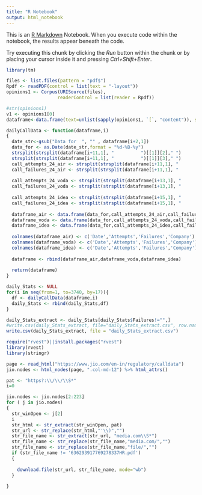 ```yaml
---
title: "R Notebook"
output: html_notebook
---
```


This is an [R Markdown](http://rmarkdown.rstudio.com) Notebook. When you execute code within the notebook, the results appear beneath the code. 

Try executing this chunk by clicking the *Run* button within the chunk or by placing your cursor inside it and pressing *Ctrl+Shift+Enter*. 

```r
library(tm)
```
```r
files <- list.files(pattern = "pdf$")
Rpdf <- readPDF(control = list(text = "-layout"))
opinions1 <- Corpus(URISource(files), 
                   readerControl = list(reader = Rpdf))

```

```r
#str(opinions1)
v1 <- opinions1[0]
dataframe<-data.frame(text=unlist(sapply(opinions1, `[`, "content")), stringsAsFactors=F)
```




```r
dailyCallData <- function(dataframe,i)
{
  date_str<-gsub("Data for  ", "" , dataframe[i+2,1])
  data_for <- as.Date(date_str,format = "%d-%B-%y")
  strsplit(strsplit(dataframe[i+11,1], "          ")[[1]][2]," ")
  strsplit(strsplit(dataframe[i+11,1], "          ")[[1]][3]," ")
  call_attempts_24_air <- strsplit(strsplit(dataframe[i+11,1], "          ")[[1]][2]," ")[[1]][1]
  call_failures_24_air <- strsplit(strsplit(dataframe[i+11,1], "          ")[[1]][2]," ")[[1]][3]
  
  call_attempts_24_voda <- strsplit(strsplit(dataframe[i+13,1], "          ")[[1]][2]," ")[[1]][1]
  call_failures_24_voda <- strsplit(strsplit(dataframe[i+13,1], "          ")[[1]][2]," ")[[1]][3]
  
  call_attempts_24_idea <- strsplit(strsplit(dataframe[i+15,1], "          ")[[1]][2]," ")[[1]][1]
  call_failures_24_idea <- strsplit(strsplit(dataframe[i+15,1], "          ")[[1]][2]," ")[[1]][3]
 
  dataframe_air <- data.frame(data_for,call_attempts_24_air,call_failures_24_air,c('Airtel'))
  dataframe_voda <- data.frame(data_for,call_attempts_24_voda,call_failures_24_voda,c('Vodaphone'))
  dataframe_idea <- data.frame(data_for,call_attempts_24_idea,call_failures_24_idea,c('Idea'))
  
  colnames(dataframe_air) <- c('Date','Attempts','Failures','Company')
  colnames(dataframe_voda) <- c('Date','Attempts','Failures','Company')
  colnames(dataframe_idea) <- c('Date','Attempts','Failures','Company')
  
  dataframe <- rbind(dataframe_air,dataframe_voda,dataframe_idea)
  
  return(dataframe)
}
```

```r
daily_Stats <- NULL
for(i in seq(from=1, to=3740, by=17)){
  df <- dailyCallData(dataframe,i)
  daily_Stats <- rbind(daily_Stats,df)
}
```

```r
daily_Stats_extract <- daily_Stats[daily_Stats$Failures!="",]
#write.csv(daily_Stats_extract, file="daily_Stats_extract.csv", row.name=FALSE)
write.csv(daily_Stats_extract, file = "daily_Stats_extract.csv")
```

```r
require("rvest")||install.packages("rvest")
library(rvest)
library(stringr)

page <- read_html("https://www.jio.com/en-in/regulatory/calldata")
jio.nodes <- html_nodes(page, ".col-md-12") %>% html_attrs()

pat <- "https?:\\/\\/\\S*"
i=0

jio.nodes <- jio.nodes[2:223]
for ( j in jio.nodes)
{
  str_winOpen <- j[2]
  i
  str_html <- str_extract(str_winOpen, pat)
  str_url <- str_replace(str_html,"'\\)","")
  str_file_name <- str_extract(str_url, "media.com\\S*")
  str_file_name <- str_replace(str_file_name,"media.com/","")
  str_file_name <- str_replace(str_file_name,"file/","")
  if (str_file_name != '636293917769278337HR.pdf')
  {
    
    download.file(str_url, str_file_name, mode="wb")
  }
  
}

```


